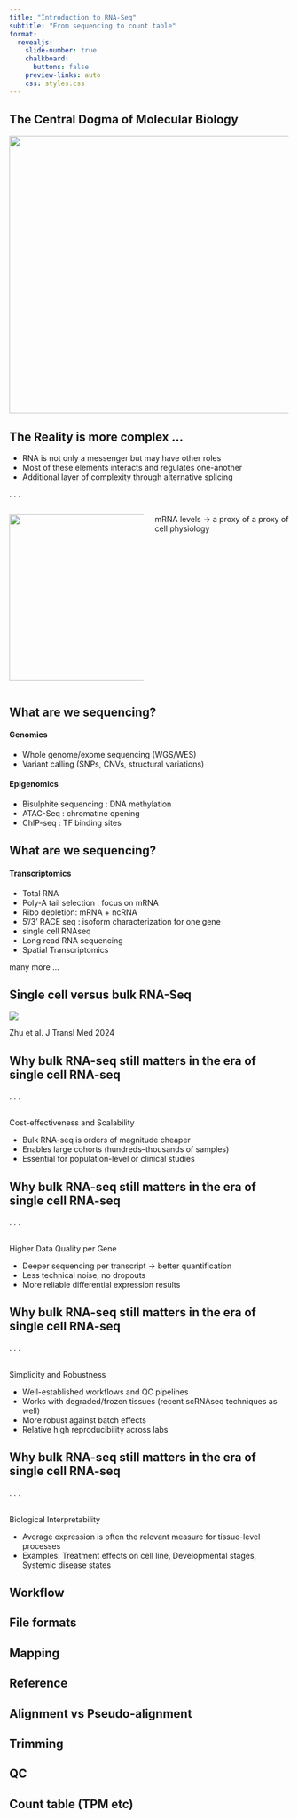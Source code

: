 ```yaml
---
title: "Introduction to RNA-Seq"
subtitle: "From sequencing to count table"
format:
  revealjs: 
    slide-number: true
    chalkboard: 
      buttons: false
    preview-links: auto
    css: styles.css
---
```


## The Central Dogma of Molecular Biology

![](img/centralDogma.png){.absolute top="170" left="30" width="820" height="500"}

## The Reality is more complex ...
::: incremental
-   RNA is not only a messenger but may have other roles
-   Most of these elements interacts and regulates one-another
-   Additional layer of complexity through alternative splicing
:::

. . .

::: columns
::: {.column width="50%"}
![](img/centralDogma.png){.absolute top="320" left="30" width="450" height="300"}
:::
::: {.column width="50%"}
::: {.fragment .highlight-red}
mRNA levels → a proxy of a proxy of cell physiology
:::
:::
:::

## What are we sequencing?
#### Genomics
- Whole genome/exome sequencing (WGS/WES)
- Variant calling (SNPs, CNVs, structural variations)

#### Epigenomics
- Bisulphite sequencing : DNA methylation
- ATAC-Seq : chromatine opening
- ChIP-seq : TF binding sites

## What are we sequencing? {.scrollable}
#### Transcriptomics
- Total RNA
- Poly-A tail selection : focus on mRNA
- Ribo depletion: mRNA + ncRNA
- 5'/3' RACE seq : isoform characterization for one gene
- single cell RNAseq
- Long read RNA sequencing
- Spatial Transcriptomics

many more ...

## Single cell versus bulk RNA-Seq {.smaller}

![](img/sc_vs_bulk.jpg){.border}

Zhu et al. J Transl Med 2024


## Why bulk RNA-seq still matters in the era of single cell RNA-seq

. . .

<br/> Cost-effectiveness and Scalability

::: incremental
- Bulk RNA-seq is orders of magnitude cheaper
- Enables large cohorts (hundreds–thousands of samples)
- Essential for population-level or clinical studies
:::

## Why bulk RNA-seq still matters in the era of single cell RNA-seq

. . .

<br/> Higher Data Quality per Gene

::: incremental
- Deeper sequencing per transcript → better quantification
- Less technical noise, no dropouts
- More reliable differential expression results
:::

## Why bulk RNA-seq still matters in the era of single cell RNA-seq

. . .

<br/> Simplicity and Robustness

::: incremental
- Well-established workflows and QC pipelines
- Works with degraded/frozen tissues (recent scRNAseq techniques as well)
- More robust against batch effects
- Relative high reproducibility across labs
:::

## Why bulk RNA-seq still matters in the era of single cell RNA-seq

. . .

<br/> Biological Interpretability

::: incremental
- Average expression is often the relevant measure for tissue-level processes
- Examples: Treatment effects on cell line, Developmental stages, Systemic disease states
:::

## Workflow

## File formats

## Mapping

## Reference

## Alignment vs Pseudo-alignment

## Trimming

## QC

## Count table (TPM etc)

